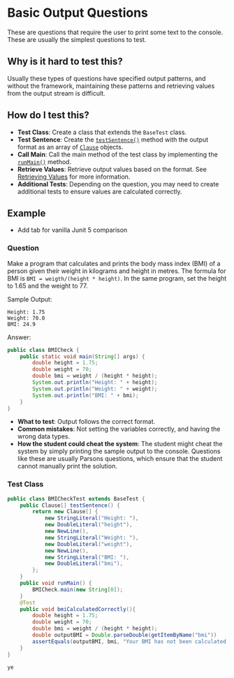 # Basic Output Questions


These are questions that require the user to print some text to the console. These are usually the simplest questions to test.

## Why is it hard to test this?

Usually these types of questions have specified output patterns, and without the framework, maintaining these patterns and retrieving values from the output stream is difficult.

## How do I test this?

- **Test Class**: Create a class that extends the `BaseTest` class.
- **Test Sentence**: Create the [`testSentence()`](/junit-framework/writing-tests.md#testsentence) method with the output format as an array of [`Clause`](/junit-framework/clauses/clauses.md) objects.
- **Call Main**: Call the main method of the test class by implementing the [`runMain()`](/junit-framework/writing-tests.md#runmain) method.
- **Retrieve Values**: Retrieve output values based on the format. See [Retrieving Values](/junit-framework/retrieving-values.md) for more information.
- **Additional Tests**: Depending on the question, you may need to create additional tests to ensure values are calculated correctly.

## Example

- Add tab for vanilla Junit 5 comparison

### Question

Make a program that calculates and prints the body mass index (BMI) of a person given their weight in kilograms and height in metres. The formula for BMI is `BMI = weigth/(height * height)`. In the same program, set the height to 1.65 and the weight to 77.

Sample Output:

```
Height: 1.75
Weight: 70.0
BMI: 24.9
```

Answer:

```java
public class BMICheck {
    public static void main(String[] args) {
        double height = 1.75;
        double weight = 70;
        double bmi = weight / (height * height);
        System.out.println("Height: " + height);
        System.out.println("Weight: " + weight);
        System.out.println("BMI: " + bmi);
    }
}
```

- **What to test**: Output follows the correct format.
- **Common mistakes**: Not setting the variables correctly, and having the wrong data types.
- **How the student could cheat the system**: The student might cheat the system by simply printing the sample output to the console. Questions like these are usually Parsons questions, which ensure that the student cannot manually print the solution.

### Test Class

<Tabs>
<TabItem value="Gamification Junit Framework" default> 

```java
public class BMICheckTest extends BaseTest {
    public Clause[] testSentence() {
        return new Clause[] {
            new StringLiteral("Height: "),
            new DoubleLiteral("height"),
            new NewLine(),
            new StringLiteral("Weight: "),
            new DoubleLiteral("weight"),
            new NewLine(),
            new StringLiteral("BMI: "),
            new DoubleLiteral("bmi"),
        };
    }
    public void runMain() {
        BMICheck.main(new String[0]);
    }
    @Test
    public void bmiCalculatedCorrectly(){
        double height = 1.75;
        double weight = 70;
        double bmi = weight / (height * height);
        double outputBMI = Double.parseDouble(getItemByName("bmi"))
        assertEquals(outputBMI, bmi, "Your BMI has not been calculated correctly.");
    }
}
```

</TabItem>
<TabItem value="Vanilla Junit 5"> 

```java 
ye
```
</TabItem>
</Tabs>


